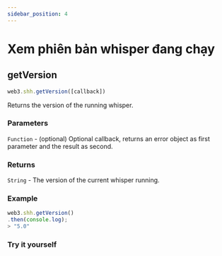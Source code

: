 ```yaml
---
sidebar_position: 4
---
```


# Xem phiên bản whisper đang chạy

## getVersion
```javascript
web3.shh.getVersion([callback])
```
Returns the version of the running whisper.

### Parameters
`Function` - (optional) Optional callback, returns an error object as first parameter and the result as second.
### Returns
`String` - The version of the current whisper running.

### Example
```javascript
web3.shh.getVersion()
.then(console.log);
> "5.0"
```
### Try it yourself